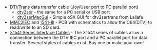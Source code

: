 *[[DTVTrans]] data transfer cable (Joy/User port to PC parallel port)
**[http://www.lallafa.de/blog/ dtv2ser] - the same for a PC serial or USB port
**[http://www.nightfallcrew.com/?p=1430 dtv2serMacGui] - Simple oSX GUI for dtv2sertrans from Lallafa
*[http://www.c64-wiki.com/index.php/MMC2IEC MMC2IEC] and [http://www.c64-wiki.com/index.php/1541-III 1541-III] - PCB with schematics to allow the C64(DTV) to read/write to an SD card. 
*[http://sta.c64.org/xcables.html X1541 Series Interface Cables] - The X1541 series of cables allow a connection between the DTV IEC port and a PC parallel port for data transfer.  Several styles of cables exist.  Buy one or make your own!